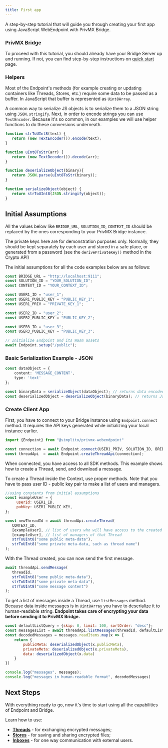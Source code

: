 ```yaml
---
title: First app
---
```


A step-by-step tutorial that will guide you through creating your first app using JavaScript WebEndpoint with PrivMX Bridge.

### PrivMX Bridge
To proceed with this tutorial, you should already have your Bridge Server up and running. If not, you can find step-by-step instructions on [quick start](../start/quick-start) page.

### Helpers
Most of the Endpoint's methods (for example creating or updating containers like Threads, Stores, etc.) require some data to be passed as a buffer. In JavaScript that buffer is represented as `Uint8Array`.

A common way to serialize JS objects is to serialize them to a JSON string using `JSON.stringify`. Next, in order to encode strings you can use
`TextEncoder`. Because it's so common, in our examples we will use helper functions to do these conversions underneath.

```js
function strToUInt8(text) {
   return (new TextEncoder()).encode(text);
}

function uInt8ToStr(arr) {
   return (new TextDecoder()).decode(arr);
}

function deserializeObject(binary){
   return JSON.parse(uInt8ToStr(binary));
}

function serializeObject(object) {
   return strToUInt8(JSON.stringify(object));
}
```

## Initial Assumptions

All the values below like `BRIDGE_URL`, `SOLUTION_ID`, `CONTEXT_ID`
should be replaced by the ones corresponding to your PrivMX Bridge instance.

The private keys here are for demonstration purposes only.
Normally, they should be kept separately by each user and stored in a safe place,
or generated from a password (see the `derivePrivateKey()` method in the Crypto API)

The initial assumptions for all the code examples below are as follows:
```js
const BRIDGE_URL = "http://localhost:9111";
const SOLUTION_ID = "YOUR_SOLUTION_ID";
const CONTEXT_ID = "YOUR_CONTEXT_ID";

const USER1_ID = "user_1";
const USER1_PUBLIC_KEY = "PUBLIC_KEY_1";
const USER1_PRIV = "PRIVATE_KEY_1";

const USER2_ID = "user_2";
const USER2_PUBLIC_KEY = "PUBLIC_KEY_2";

const USER3_ID = "user_3";
const USER3_PUBLIC_KEY = "PUBLIC_KEY_3";

// Initialize Endpoint and its Wasm assets
await Endpoint.setup("/public");
```

### Basic Serialization Example - JSON
```ts
const dataObject = {
    content: 'MESSAGE_CONTENT',
    type: 'text'
};

const binaryData = serializeObject(dataObject); // returns data encoded to Uint8Array
const deserializedObject = deserializeObject(binaryData); // returns JavaScript object
```


### Create Client App
First, you have to connect to your Bridge instance using `Endpoint.connect` method. It requires the API keys
generated while initializing your local instance earlier.

```js
import {Endpoint} from "@simplito/privmx-webendpoint"

const connection = await Endpoint.connect(USER1_PRIV, SOLUTION_ID, BRIDGE_URL);
const threadApi  = await Endpoint.createThreadApi(connection);
```
When connected, you have access to all SDK methods. This example shows how to create a Thread, send, and download
a message.

To create a Thread inside the Context, use proper methods. Note that you have to pass user ID - public key
pair to make a list of users and managers.

```js
//using constants from initial assumptions
const exampleUser = {
     userId: USER1_ID,
     pubKey: USER1_PUBLIC_KEY,
};

const newThreadId = await threadApi.createThread(
   CONTEXT_ID, 
   [exampleUser], // list of users who will have access to the created Thread
   [exampleUser], // list of managers of that Thread
   strToUInt8("some public meta-data"),
   strToUInt8("some private meta-data, such as thread name")
);
```

With the Thread created, you can now send the first message.

```js
await threadApi.sendMessage(
   threadId, 
   strToUInt8("some public meta-data"), 
   strToUInt8("some private meta-data"), 
   strToUInt8("some message content")
);
```

To get a list of messages inside a Thread, use `listMessages` method. Because data inside messages is in `Uint8Array`
you have to deserialize it to human-readable string.
**Endpoint takes care of encrypting your data before sending it to PrivMX Bridge.**

```js
const defaultListQuery = {skip: 0, limit: 100, sortOrder: "desc"};
const messagesList = await threadApi.listMessages(threadId, defaultListQuery);
const decodedMessages = messages.readItems.map(x => {
    return {
        publicMeta: deserializedObject(x.publicMeta),
        privateMeta: deserializedObject(x.privateMeta),
        data: deserializedObject(x.data)
    }
})

console.log("messages", messages);
console.log("messages in human-readable format", decodedMessages)
```


## Next Steps

With everything ready to go, now it's time to start using all the capabilities of Endpoint and Bridge.

Learn how to use:

-   [**Threads**](../start/threads/overview) - for exchanging encrypted messages;
-   [**Stores**](../start/stores/overview) - for saving and sharing encrypted files;
-   [**Inboxes**](../start/inboxes/overview) - for one way communication with external users.

